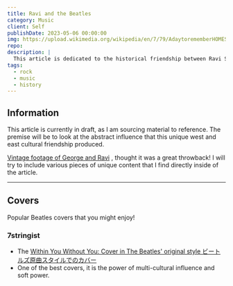 ```yaml
---
title: Ravi and the Beatles
category: Music
client: Self
publishDate: 2023-05-06 00:00:00
img: https://upload.wikimedia.org/wikipedia/en/7/79/AdaytorememberHOMESICK.jpg
repo:
description: |
  This article is dedicated to the historical friendship between Ravi Shankar and George Harrison.
tags:
  - rock
  - music
  - history
---
```



<MDXLayer title={frontmatter.title} description={frontmatter.description}>
<Widget img={frontmatter.img} skeleton={false}>
<MDXJS>



## Information

This article is currently in draft, as I am sourcing material to reference.
The premise will be to look at the abstract influence that this unique west and east cultural friendship produced.

[Vintage footage of George and Ravi](https://youtu.be/mwb3tHWQJEY?t=2566) , thought it was a great throwback!
I will try to include various pieces of unique content that I find directly inside of the article.

---

## Covers

Popular Beatles covers that you might enjoy!

### 7stringist

- The [Within You Without You: Cover in The Beatles' original style ビートルズ原曲スタイルでのカバー](https://www.youtube.com/watch?v=KOD5oRMf7GQ)
- One of the best covers, it is the power of multi-cultural influence and soft power.



</MDXJS>
</Widget>
</MDXLayer>